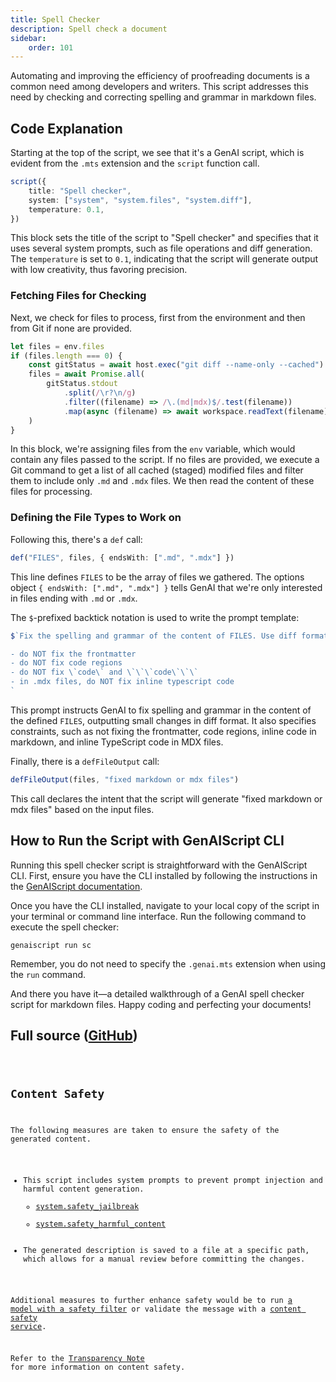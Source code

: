 ```yaml
---
title: Spell Checker
description: Spell check a document
sidebar:
    order: 101
---
```



Automating and improving the efficiency of proofreading documents is a common need among developers and writers. This script addresses this need by checking and correcting spelling and grammar in markdown files.

## Code Explanation

Starting at the top of the script, we see that it's a GenAI script, which is evident from the `.mts` extension and the `script` function call.

```ts
script({
    title: "Spell checker",
    system: ["system", "system.files", "system.diff"],
    temperature: 0.1,
})
```

This block sets the title of the script to "Spell checker" and specifies that it uses several system prompts, such as file operations and diff generation. The `temperature` is set to `0.1`, indicating that the script will generate output with low creativity, thus favoring precision.

### Fetching Files for Checking

Next, we check for files to process, first from the environment and then from Git if none are provided.

```ts
let files = env.files
if (files.length === 0) {
    const gitStatus = await host.exec("git diff --name-only --cached")
    files = await Promise.all(
        gitStatus.stdout
            .split(/\r?\n/g)
            .filter((filename) => /\.(md|mdx)$/.test(filename))
            .map(async (filename) => await workspace.readText(filename))
    )
}
```

In this block, we're assigning files from the `env` variable, which would contain any files passed to the script. If no files are provided, we execute a Git command to get a list of all cached (staged) modified files and filter them to include only `.md` and `.mdx` files. We then read the content of these files for processing.

### Defining the File Types to Work on

Following this, there's a `def` call:

```ts
def("FILES", files, { endsWith: [".md", ".mdx"] })
```

This line defines `FILES` to be the array of files we gathered. The options object `{ endsWith: [".md", ".mdx"] }` tells GenAI that we're only interested in files ending with `.md` or `.mdx`.

The `$`-prefixed backtick notation is used to write the prompt template:

```ts
$`Fix the spelling and grammar of the content of FILES. Use diff format for small changes.

- do NOT fix the frontmatter
- do NOT fix code regions
- do NOT fix \`code\` and \`\`\`code\`\`\`
- in .mdx files, do NOT fix inline typescript code
`
```

This prompt instructs GenAI to fix spelling and grammar in the content of the defined `FILES`, outputting small changes in diff format. It also specifies constraints, such as not fixing the frontmatter, code regions, inline code in markdown, and inline TypeScript code in MDX files.

Finally, there is a `defFileOutput` call:

```ts
defFileOutput(files, "fixed markdown or mdx files")
```

This call declares the intent that the script will generate "fixed markdown or mdx files" based on the input files.

## How to Run the Script with GenAIScript CLI

Running this spell checker script is straightforward with the GenAIScript CLI. First, ensure you have the CLI installed by following the instructions in the [GenAIScript documentation](https://microsoft.github.io/genaiscript/getting-started/installation).

Once you have the CLI installed, navigate to your local copy of the script in your terminal or command line interface. Run the following command to execute the spell checker:

```shell
genaiscript run sc
```

Remember, you do not need to specify the `.genai.mts` extension when using the `run` command.

And there you have it—a detailed walkthrough of a GenAI spell checker script for markdown files. Happy coding and perfecting your documents!

## Full source ([GitHub](https://github.com/microsoft/genaiscript/blob/main/packages/sample/genaisrc/sc.genai.mts))

<Code code={source} wrap={true} lang="ts" title="sc.genai.mts" />

## Content Safety

The following measures are taken to ensure the safety of the generated content.

-   This script includes system prompts to prevent prompt injection and harmful content generation.
    - [system.safety_jailbreak](/genaiscript/reference/scripts/system#systemsafety_jailbreak)
    - [system.safety_harmful_content](/genaiscript/reference/scripts/system#systemsafety_harmful_content)
-   The generated description is saved to a file at a specific path, which allows for a manual review before committing the changes.

Additional measures to further enhance safety would be to run [a model with a safety filter](https://learn.microsoft.com/en-us/azure/ai-services/openai/concepts/content-filter?tabs=warning%2Cuser-prompt%2Cpython-new)
or validate the message with a [content safety service](/genaiscript/reference/scripts/content-safety).

Refer to the [Transparency Note](/genaiscript/reference/transparency-note/) for more information on content safety.
